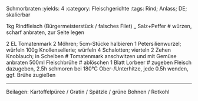 Schmorbraten
:yields: 4
:category: Fleischgerichte
:tags: Rind; Anlass; DE; skalierbar


1kg Rindfleisch (Bürgermeisterstück / falsches Filet)
_ Salz+Peffer
# würzen, scharf anbraten, zur Seite legen

2 EL Tomatenmark
2 Möhren; 5cm-Stücke halbieren
1 Petersilienwurzel; würfeln
100g  Knollensellerie; würfeln
4 Schalotten; vierteln
2 Zehen Knoblauch; in Scheiben
# Tomatenmark anschwitzen und mit Gemüse anbraten
500ml Fleischbrühe
# ablöschen
1 Blatt Lorbeer
# zugeben
  Fleisch dazugeben, 2.5h schmoren bei 180°C Ober-/Unterhitze, jede 0.5h wenden, ggf. Brühe zugießen

---
Beilagen: Kartoffelpüree / Gratin / Spätzle / grüne Bohnen / Rotkohl
